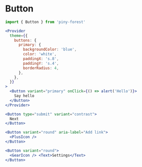 
# Button

```js
import { Button } from 'piny-forest'
```

```jsx live
<Provider
  theme={{
    buttons: {
      primary: {
        backgroundColor: 'blue',
        color: 'white',
        paddingX: 's.8',
        paddingY: 's.4',
        borderRadius: 4,
      },
    },
  }}
>
  <Button variant="primary" onClick={() => alert('Hello')}>
    Say hello
  </Button>
</Provider>
```

```jsx live
<Button type="submit" variant="contrast">
  Next
</Button>
```

```jsx live
<Button variant="round" aria-label="Add link">
  <PlusIcon />
</Button>
```

```jsx live
<Button variant="round">
  <GearIcon /> <Text>Settings</Text>
</Button>
```
